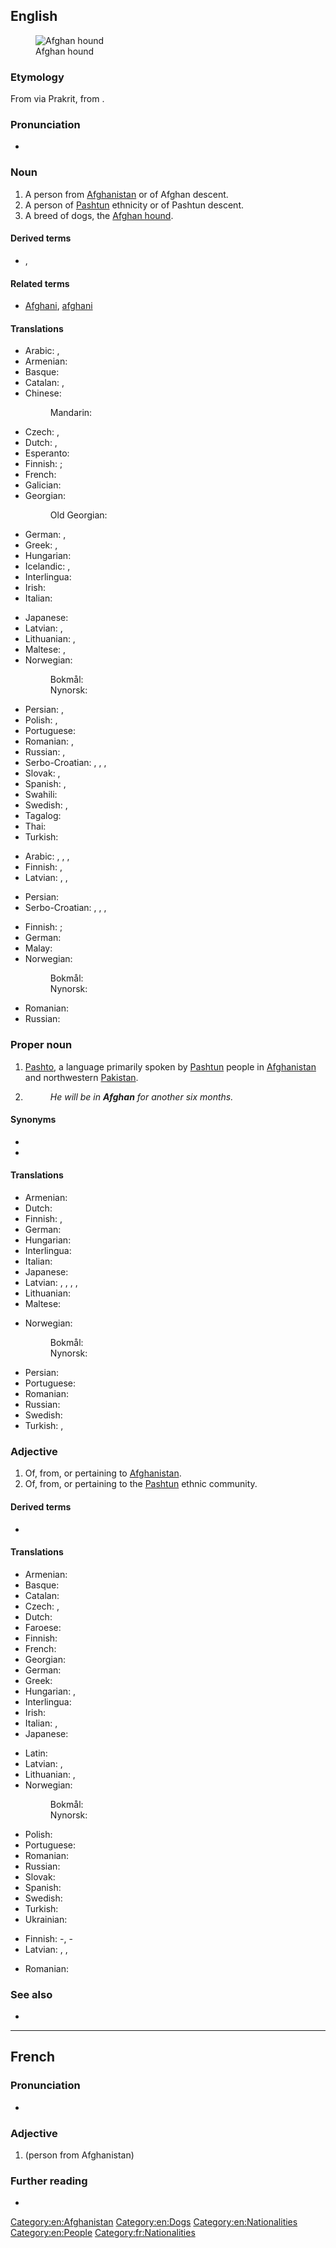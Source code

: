 {{also|afghan}}
==English==
{{wikipedia}}
{{wikipedia|Origins of the name Afghan}}
[[File:Afghane.jpg|thumb|Afghan hound]]

===Etymology===
From {{der|en|fa|افغان|tr=afğân||Afghan}} via Prakrit, from {{der|en|sa|अवगाण||Afghan}}.

===Pronunciation===
* {{a|UK}} {{IPA|/ˈæfˌɡæn/|lang=en}}

===Noun===
{{en-noun}}

# A person from [[Afghanistan]] or of Afghan descent.
# A person of [[Pashtun]] ethnicity or of Pashtun descent.
# A breed of dogs, the [[Afghan hound]].

====Derived terms====
* {{l|en|Afghanization}}, {{l|en|Afghanisation}}

====Related terms====
* [[Afghani]], [[afghani]]

====Translations====
{{trans-top|person from Afghanistan}}
* Arabic: {{t|ar|أَفْغَانِيّ}}, {{t|ar|أَفْغَانِيَّة|f}}
* Armenian: {{t|hy|աֆղան}}
* Basque: {{t|eu|afganistandar}}
* Catalan: {{t+|ca|afganès|m}}, {{t+|ca|afganesa|f}}
* Chinese:
*: Mandarin: {{t+|cmn|阿富汗人|tr=Āfùhànrén|sc=Hani}}
* Czech: {{t+|cs|Afghánec|m}}, {{t|cs|Afgánec|m}}
* Dutch: {{t+|nl|Afghaan|m}}, {{t+|nl|Afghaanse|f}}
* Esperanto: {{t|eo|afgano}}
* Finnish: {{t+|fi|afganistanilainen}}; {{t+|fi|afgaani}} {{qualifier|incorrectly}}
* French: {{t+|fr|Afghan}}
* Galician: {{t+|gl|afgán|m}}
* Georgian: {{t|ka|ავღანელი}}
*: Old Georgian: {{t|oge|ავღანი}}
* German: {{t+|de|Afghane|m}}, {{t+|de|Afghanin|f}}
* Greek: {{t+|el|Αφγανός|m}}, {{t|el|Αφγανή|f}}
* Hungarian: {{t+|hu|afgán}}
* Icelandic: {{t|is|Afgani|m}}, {{t|is|Afganar|m-p}}
* Interlingua: {{t|ia|afghano}}
* Irish: {{t|ga|Afganastánach|m}}
* Italian: {{t+|it|afghano}}
{{trans-mid}}
* Japanese: {{t|ja|アフガニスタン人|tr=Afuganisutan-jin|sc=Jpan}}
* Latvian: {{t|lv|afgānis|m}}, {{t|lv|afgāniete|f}}
* Lithuanian: {{t+|lt|afganistanietis|m}}, {{t+|lt|afganistanietė|f}}
* Maltese: {{t|mt|Afgan|m}}, {{t|mt|Afgana|f}}
* Norwegian:
*: Bokmål: {{t+|no|afghaner|m}}
*: Nynorsk: {{t+|nn|afghanar|m}}
* Persian: {{t+|fa|افغان|tr=afğân}}, {{t+|fa|افغانی|tr=afğâni|sc=fa-Arab}}
* Polish: {{t+|pl|Afgańczyk|m-pr}}, {{t+|pl|Afganka|f}}
* Portuguese: {{t+|pt|afegão|m}}
* Romanian: {{t+|ro|afgan|m}}, {{t+|ro|afgană|f}}
* Russian: {{t+|ru|афга́нец|m}}, {{t+|ru|афга́нка|f}}
* Serbo-Croatian: {{t|sh|Àfgan|m}}, {{t|sh|Àfgānka|f}}, {{t+|sh|Afganistánac|m}}, {{t|sh|Afganìstānka|f}}
* Slovak: {{t+|sk|Afganec|m}}, {{t|sk|Afganka|f}}
* Spanish: {{t+|es|afgano|m}}, {{t+|es|afgana|f}}
* Swahili: {{t+|sw|Mwafugani}}
* Swedish: {{t+|sv|afghan}}, {{t+|sv|afghanska|f}}
* Tagalog: {{t|tl|Apgano}}
* Thai: {{t|th|ชาวอาฟกัน|tr=chao afkan}}
* Turkish: {{t+|tr|Afgan}}
{{trans-bottom}}

{{trans-top|person of Pashtun ethnicity}}
* Arabic: {{t|ar|أَفْغَانِيّ|m}}, {{t|ar|أَفْغَانِيَّة|f}}, {{qualifier|archaic}} {{t|ar|قَنْدِيّ|m}}, {{qualifier|archaic}} {{t|ar|قَنْدِيَّة|f}}
* Finnish: {{t|fi|pataani}}, {{t+|fi|afgaani}}
* Latvian: {{t|lv|afgānis|m}}, {{t|lv|afgāniete|f}}, {{t|lv|puštuns|m}}
{{trans-mid}}
* Persian: {{t+|fa|افغان|tr=afğân|sc=fa-Arab}}
* Serbo-Croatian: {{t|sh|Àfgan|m}}, {{t|sh|Àfgānka|f}}, {{t+|sh|Afganistánac|m}}, {{t|sh|Afganìstānka|f}}
{{trans-bottom}}

{{trans-top|Afghan hound}}
* Finnish: {{t+|fi|afgaaninvinttikoira}}; {{t+|fi|afgaani}} {{qualifier|informal}}
* German: {{t+|de|Afghane|m}}
* Malay: {{t|ms|anjing pemburu Afghan}}
* Norwegian:
*: Bokmål: {{t+|no|afghaner|m}}
*: Nynorsk: {{t+|nn|afghanar|m}}
{{trans-mid}}
* Romanian: {{t+|ro|afgan|m}}
* Russian: {{t|ru|афга́нская борза́я|f}}
{{trans-bottom}}

===Proper noun===
{{en-proper noun}}

# [[Pashto]], a language primarily spoken by [[Pashtun]] people in [[Afghanistan]] and northwestern [[Pakistan]].
# {{lb|en|UK|military slang}} {{clipping of|Afghanistan|lang=en}}
#: ''He will be in '''Afghan''' for another six months.''

====Synonyms====
* {{l|en|Pashtun}}
* {{l|en|Pashto}}

====Translations====
{{trans-top|Pashto language}}
* Armenian: {{t+|hy|աֆղաներեն}}
* Dutch: {{t+|nl|Afghaans}}
* Finnish: {{t+|fi|paštu}}, {{t+|fi|afgaani}}
* German: {{t|de|Afghanisch}}
* Hungarian: {{t+|hu|afgán}}
* Interlingua: {{t|ia|afghano}}
* Italian: {{t+|it|afghano|m}}
* Japanese: {{t|ja|アフガニスタン語|tr=afuganisutango}}
* Latvian: {{t|lv|afgāņu valoda|f}}, {{t|lv|afgāņu}}, {{t|lv|puštunu valoda|f}}, {{t|lv|puštunu}}, {{t|lv|puštu}}
* Lithuanian: {{t|lt|afganistaniečių|p}}
* Maltese: {{t|mt|L-Afgan}}
{{trans-mid}}
* Norwegian:
*: Bokmål: {{t+|nb|afghansk|m}}
*: Nynorsk: {{t+|nn|afghansk|m}}
* Persian: {{t+|fa|افغانی|tr=afğâni}}
* Portuguese: {{t+|pt|afegão}}
* Romanian: {{t+|ro|afgană|f}}
* Russian: {{t+|ru|афга́нский}}
* Swedish: {{t+|sv|afghanska}}
* Turkish: {{t+|tr|Peştuca}}, {{t|tr|Afganca}}
{{trans-bottom}}

===Adjective===
{{en-adj|-}}

# Of, from, or pertaining to [[Afghanistan]].
# Of, from, or pertaining to the [[Pashtun]] ethnic community.

====Derived terms====
* {{l|en|Afghanness}}

====Translations====
{{trans-top|pertaining to Afghanistan}}
* Armenian: {{t+|hy|աֆղանական}}
* Basque: {{t|eu|afganistandar}}
* Catalan: {{t+|ca|afganès}}
* Czech: {{t|cs|afgánský|m}}, {{t+|cs|afghánský|m}}
* Dutch: {{t+|nl|Afghaans}}
* Faroese: {{t|fo|afganskur}}
* Finnish: {{t+|fi|afganistanilainen}}
* French: {{t+|fr|afghan}}
* Georgian: {{t|ka|ავღანური}}
* German: {{t+|de|afghanisch}}
* Greek: {{t+|el|αφγανικός}}
* Hungarian: {{t+|hu|afgán}}, {{t+|hu|afganisztáni}}
* Interlingua: {{t|ia|afghan}}
* Irish: {{t|ga|Afganastánach}}
* Italian: {{t+|it|afghano|m}}, {{t+|it|afghana|f}}
* Japanese: {{t+|ja|アフガニスタン|alt=アフガニスタンの|tr=afuganisutan no}}
{{trans-mid}}
* Latin: {{t|la|afghanicus}}
* Latvian: {{t|lv|afgāņu}}, {{t|lv|afgānisks}}
* Lithuanian: {{t|lt|afganištanietiškas|m}}, {{t|lt|afganistanietiška|f}}
* Norwegian:
*: Bokmål: {{t+|nb|afghansk}}
*: Nynorsk: {{t+|nn|afghansk}}
* Polish: {{t+|pl|afgański}}
* Portuguese: {{t+|pt|afegão}}
* Romanian: {{t+|ro|afgan}}
* Russian: {{t+|ru|афга́нский}}
* Slovak: {{t+|sk|afganský}}
* Spanish: {{t+|es|afgano}}
* Swedish: {{t+|sv|afghansk}}
* Turkish: {{t+|tr|Afgan}}
* Ukrainian: {{t+|uk|афга́нський|m|sc=Cyrl}}
{{trans-bottom}}

{{trans-top|pertaining to Pashtun}}
* Finnish: {{t|fi|pataani}}-, {{t+|fi|afgaani}}-
* Latvian: {{t|lv|puštunu}}, {{t|lv|afgāņu}}, {{t|lv|afgānisks}}
{{trans-mid}}
* Romanian: {{t+|ro|afgan}}
{{trans-bottom}}

===See also===
* {{l|en|Appendix:Countries of the world}}

[[Category:en:Afghanistan]]
[[Category:en:Dogs]]
[[Category:en:Nationalities]]
[[Category:en:People]]

----

==French==

===Pronunciation===
* {{IPA|/af.ɡɑ̃/|lang=fr}}

===Adjective===
{{fr-noun|m|f=Afghane}}

# {{l|en|Afghan}} (person from Afghanistan)

===Further reading===
* {{R:TLFi}}

[[Category:fr:Nationalities]]